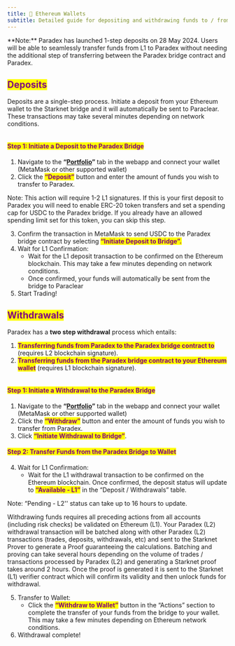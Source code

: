 ```yaml
---
title: 🔶 Ethereum Wallets
subtitle: Detailed guide for depositing and withdrawing funds to / from Paradex
---
```


<Info>
**Note:** Paradex has launched 1-step deposits on 28 May 2024. Users will be able to seamlessly transfer funds from L1 to Paradex without needing the additional step of transferring between the Paradex bridge contract and Paradex.
</Info>

## <mark style="color:purple;">Deposits</mark>

Deposits are a single-step process. Initiate a deposit from your Ethereum wallet to the Starknet bridge and it will automatically be sent to Paraclear. These transactions may take several minutes depending on network conditions.

<img src="../../../assets/Paradex-Deposit-Flow.png" alt=""/>

#### <mark style="color:purple;">**Step 1: Initiate a Deposit to the Paradex Bridge**</mark>

1. Navigate to the **“**[**Portfolio**](https://app.paradex.trade/portfolio)**”** tab in the webapp and connect your wallet (MetaMask or other supported wallet)
2. Click the <mark style="color:purple;">**“Deposit”**</mark> button and enter the amount of funds you wish to transfer to Paradex.

<Info>
Note: This action will require 1-2 L1 signatures. If this is your first deposit to Paradex you will need to enable ERC-20 token transfers and set a spending cap for USDC to the Paradex bridge. If you already have an allowed spending limit set for this token, you can skip this step.
</Info>

3. Confirm the transaction in MetaMask to send USDC to the Paradex bridge contract by selecting <mark style="color:purple;">**“Initiate Deposit to Bridge”.**</mark>
4. Wait for L1 Confirmation:
   * Wait for the L1 deposit transaction to be confirmed on the Ethereum blockchain. This may take a few minutes depending on network conditions.
   * Once confirmed, your funds will automatically be sent from the bridge to Paraclear
5. Start Trading!

## <mark style="color:purple;">Withdrawals</mark>

Paradex has a **two step withdrawal** process which entails:

1. <mark style="color:purple;">**Transferring funds from Paradex to the Paradex bridge contract to**</mark> (requires L2 blockchain signature).
2. <mark style="color:purple;">**Transferring funds from the Paradex bridge contract to your Ethereum wallet**</mark> (requires L1 blockchain signature).

<img src="../../../assets/Paradex-Withdraw-Flow.png" alt=""/>

#### <mark style="color:purple;">**Step 1: Initiate a Withdrawal to the Paradex Bridge**</mark>

1. Navigate to the **“**[**Portfolio**](https://app.paradex.trade/portfolio)**”** tab in the webapp and connect your wallet (MetaMask or other supported wallet)
2. Click the <mark style="color:purple;">**“Withdraw”**</mark> button and enter the amount of funds you wish to transfer from Paradex.
3. Click <mark style="color:purple;">**“Initiate Withdrawal to Bridge”**</mark>.

#### <mark style="color:purple;">**Step 2: Transfer Funds from the Paradex Bridge to Wallet**</mark>

4. Wait for L1 Confirmation:
   * Wait for the L1 withdrawal transaction to be confirmed on the Ethereum blockchain. Once confirmed, the deposit status will update to <mark style="color:purple;">**“Available - L1”**</mark> in the “Deposit / Withdrawals” table.

<Info>
Note: “Pending - L2'' status can take up to 16 hours to update.

Withdrawing funds requires all preceding actions from all accounts (including risk checks) be validated on Ethereum (L1). Your Paradex (L2) withdrawal transaction will be batched along with other Paradex (L2) transactions (trades, deposits, withdrawals, etc) and sent to the Starknet Prover to generate a Proof guaranteeing the calculations. Batching and proving can take several hours depending on the volume of trades / transactions processed by Paradex (L2) and generating a Starknet proof takes around 2 hours. Once the proof is generated it is sent to the Starknet (L1) verifier contract which will confirm its validity and then unlock funds for withdrawal.
</Info>

5. Transfer to Wallet:
   * Click the <mark style="color:purple;">**“Withdraw to Wallet”**</mark> button in the “Actions” section to complete the transfer of your funds from the bridge to your wallet. This may take a few minutes depending on Ethereum network conditions.
6. Withdrawal complete!
